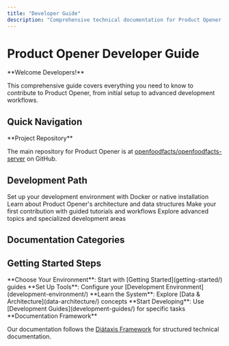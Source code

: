 ```yaml
---
title: "Developer Guide"
description: "Comprehensive technical documentation for Product Opener developers including setup guides, Docker instructions, and development workflows."
---
```



# Product Opener Developer Guide

<Callout type="info">
**Welcome Developers!**

This comprehensive guide covers everything you need to know to contribute to Product Opener, from initial setup to advanced development workflows.

</Callout>

## Quick Navigation

<Card
  href="../(api)"
  title="Using the API?"
  description="Looking to integrate with Product Opener? Check out our API Documentation for endpoints and usage examples."
/>

<Callout>
**Project Repository**

The main repository for Product Opener is at [openfoodfacts/openfoodfacts-server](https://github.com/openfoodfacts/openfoodfacts-server/) on GitHub.

</Callout>

## Development Path

<Steps>
  <Step title="Environment Setup">
    Set up your development environment with Docker or native installation
  </Step>
  <Step title="Understand Architecture">
    Learn about Product Opener's architecture and data structures
  </Step>
  <Step title="Start Contributing">
    Make your first contribution with guided tutorials and workflows
  </Step>
  <Step title="Advanced Development">
    Explore advanced topics and specialized development areas
  </Step>
</Steps>

## Documentation Categories

<Cards>
  <Card
    href="getting-started/"
    title="Getting Started"
    description="Setup guides, installation instructions, and quick start tutorials for new developers"
  />
  <Card
    href="development-environment/"
    title="Development Environment"
    description="Tools, Docker setup, and local environment configuration for efficient development"
  />
  <Card
    href="development-guides/"
    title="Development Guides"
    description="Step-by-step guides for specific development tasks, workflows, and best practices"
  />
  <Card
    href="data-architecture/"
    title="Data & Architecture"
    description="System architecture, data structures, database schemas, and component relationships"
  />
  <Card
    href="tutorials/"
    title="Tutorials"
    description="Hands-on tutorials for common development scenarios and feature implementation"
  />
  <Card
    href="reference/"
    title="Reference"
    description="Technical reference materials, APIs, and detailed documentation"
  />
</Cards>

## Getting Started Steps

<Steps>
  <Step>
    **Choose Your Environment**: Start with [Getting Started](getting-started/)
    guides
  </Step>
  <Step>
    **Set Up Tools**: Configure your [Development
    Environment](development-environment/)
  </Step>
  <Step>
    **Learn the System**: Explore [Data & Architecture](data-architecture/)
    concepts
  </Step>
  <Step>
    **Start Developing**: Use [Development Guides](development-guides/) for
    specific tasks
  </Step>
</Steps>

<Callout type="info">
**Documentation Framework**

Our documentation follows the [Diátaxis Framework](https://diataxis.fr/) for structured technical documentation.

</Callout>
